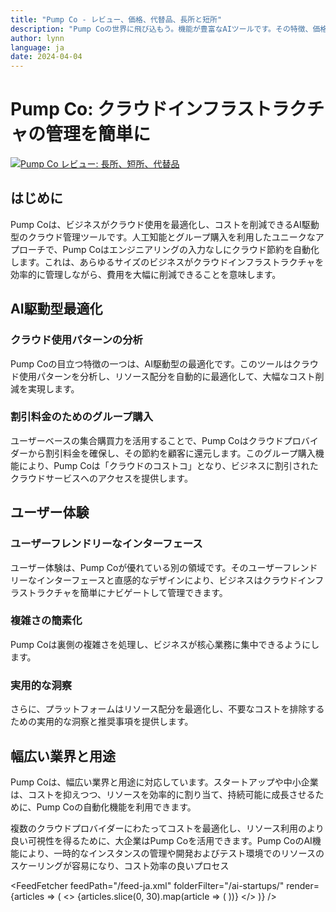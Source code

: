 ```yaml
---
title: "Pump Co - レビュー、価格、代替品、長所と短所"
description: "Pump Coの世界に飛び込もう。機能が豊富なAIツールです。その特徴、価格、そしてどのようにインパクトを与えているかを学びましょう。見逃さないでください！"
author: lynn
language: ja
date: 2024-04-04
---
```


# Pump Co: クラウドインフラストラクチャの管理を簡単に


<BlogHeader />

[![Pump Co レビュー: 長所、短所、代替品](/ai-startups/pump-co.png)](https://pump.co/)

## はじめに

Pump Coは、ビジネスがクラウド使用を最適化し、コストを削減できるAI駆動型のクラウド管理ツールです。人工知能とグループ購入を利用したユニークなアプローチで、Pump Coはエンジニアリングの入力なしにクラウド節約を自動化します。これは、あらゆるサイズのビジネスがクラウドインフラストラクチャを効率的に管理しながら、費用を大幅に削減できることを意味します。

## AI駆動型最適化

### クラウド使用パターンの分析

Pump Coの目立つ特徴の一つは、AI駆動型の最適化です。このツールはクラウド使用パターンを分析し、リソース配分を自動的に最適化して、大幅なコスト削減を実現します。

### 割引料金のためのグループ購入

ユーザーベースの集合購買力を活用することで、Pump Coはクラウドプロバイダーから割引料金を確保し、その節約を顧客に還元します。このグループ購入機能により、Pump Coは「クラウドのコストコ」となり、ビジネスに割引されたクラウドサービスへのアクセスを提供します。

## ユーザー体験

### ユーザーフレンドリーなインターフェース

ユーザー体験は、Pump Coが優れている別の領域です。そのユーザーフレンドリーなインターフェースと直感的なデザインにより、ビジネスはクラウドインフラストラクチャを簡単にナビゲートして管理できます。

### 複雑さの簡素化

Pump Coは裏側の複雑さを処理し、ビジネスが核心業務に集中できるようにします。

### 実用的な洞察

さらに、プラットフォームはリソース配分を最適化し、不要なコストを排除するための実用的な洞察と推奨事項を提供します。

## 幅広い業界と用途

Pump Coは、幅広い業界と用途に対応しています。スタートアップや中小企業は、コストを抑えつつ、リソースを効率的に割り当て、持続可能に成長させるために、Pump Coの自動化機能を利用できます。

複数のクラウドプロバイダーにわたってコストを最適化し、リソース利用のより良い可視性を得るために、大企業はPump Coを活用できます。Pump CoのAI機能により、一時的なインスタンスの管理や開発およびテスト環境でのリソースのスケーリングが容易になり、コスト効率の良いプロセス


<AdComponent />


<FeedFetcher feedPath="/feed-ja.xml" folderFilter="/ai-startups/" render={articles => (
    <>
        <Cards>
            {articles.slice(0, 30).map(article => (
                <Card key={article.link} title={article.title} href={article.link} />
            ))}
        </Cards>
    </>
)} />

